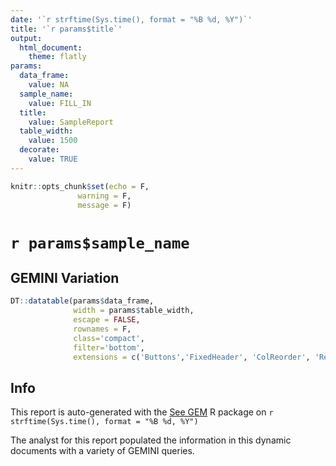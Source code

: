 ```yaml
---
date: '`r strftime(Sys.time(), format = "%B %d, %Y")`'
title: '`r params$title`'
output: 
  html_document:
    theme: flatly
params:
  data_frame:
    value: NA
  sample_name:
    value: FILL_IN
  title:
    value: SampleReport
  table_width:
    value: 1500
  decorate:
    value: TRUE
---
```


```r
knitr::opts_chunk$set(echo = F,
               warning = F,
               message = F)
```

<style type="text/css">
.main-container {
max-width: `r params$table_width`px; !important;
margin-left: auto;
margin-right: auto;
}
</style>

# `r params$sample_name` {.tabset}

## GEMINI Variation
```r
DT::datatable(params$data_frame, 
              width = params$table_width, 
              escape = FALSE,
              rownames = F, 
              class='compact', 
              filter='bottom',
              extensions = c('Buttons','FixedHeader', 'ColReorder', 'Responsive'))

```

## Info

This report is auto-generated with the [See GEM](https://github.com/davemcg/See_GEM) R package on `r strftime(Sys.time(), format = "%B %d, %Y")`

The analyst for this report populated the information in this dynamic documents with a variety of GEMINI queries. 

